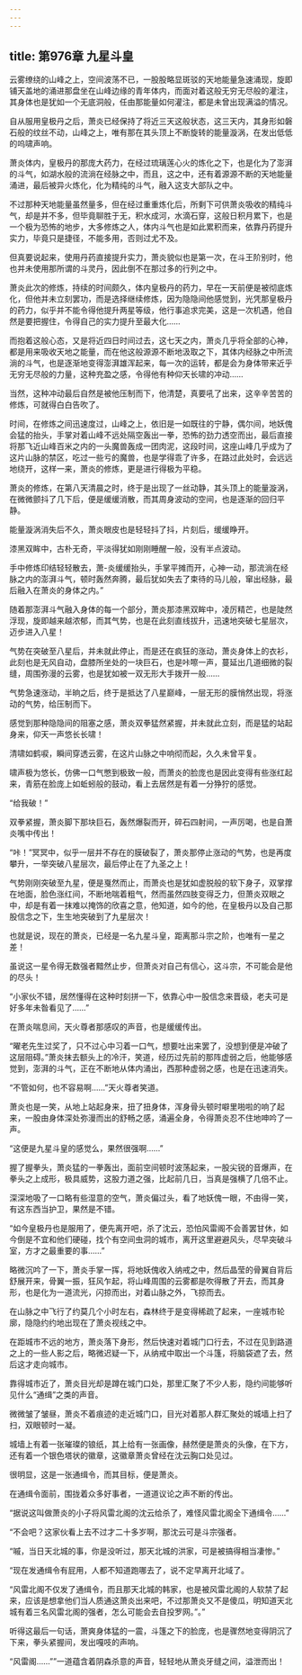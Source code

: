 ```yaml
---
---
---
```

title: 第976章 九星斗皇
---



云雾缭绕的山峰之上，空间波荡不已，一股股略显斑驳的天地能量急速涌现，旋即铺天盖地的涌进那盘坐在山峰边缘的青年体内，而面对着这般无穷无尽般的灌注，其身体也是犹如一个无底洞般，任由那能量如何灌注，都是未曾出现满溢的情况。

自从服用皇极丹之后，萧炎已经保持了将近三天这般状态，这三天内，其身形如磐石般的纹丝不动，山峰之上，唯有那在其头顶上不断旋转的能量漩涡，在发出低低的呜啸声响。

萧炎体内，皇极丹的那庞大药力，在经过琉璃莲心火的炼化之下，也是化为了澎湃的斗气，如湖水般的流淌在经脉之中，而且，这之中，还有着源源不断的天地能量涌进，最后被异火炼化，化为精纯的斗气，融入这支大部队之中。

不过那种天地能量虽然量多，但在经过重重炼化后，所剩下可供萧炎吸收的精纯斗气，却是并不多，但毕竟聊胜于无，积水成河，水滴石穿，这般日积月累下，也是一个极为恐怖的地步，大多修炼之人，体内斗气也是如此累积而来，依靠丹药提升实力，毕竟只是捷径，不能多用，否则过尤不及。

但真要说起来，使用丹药直接提升实力，萧炎貌似也是第一次，在斗王阶别时，他也并未使用那所谓的斗灵丹，因此倒不在那过多的行列之中。

萧炎此次的修炼，持续的时间颇久，体内皇极丹的药力，早在一天前便是被彻底炼化，但他并未立刻罢功，而是选择继续修炼，因为隐隐间他感觉到，光凭那皇极丹的药力，似乎并不能令得他提升两星等级，他行事追求完美，这是一次机遇，他自然是要把握住，令得自己的实力提升至最大化……

而抱着这般心态，又是将近四日时间过去，这七天之内，萧炎几乎将全部的心神，都是用来吸收天地之能量，而在他这般源源不断地汲取之下，其体内经脉之中所流淌的斗气，也是逐渐地变得澎湃雄浑起来，每一次的运转，都是会为身体带来近乎无穷无尽般的力量，这种充盈之感，令得他有种仰天长啸的冲动……

当然，这种冲动最后自然是被他压制而下，他清楚，真要吼了出来，这辛辛苦苦的修炼，可就得白白告吹了。

时间，在修炼之间迅速度过，山峰之上，依旧是一如既往的宁静，偶尔间，地妖傀会猛的抬头，手掌对着山峰不远处隔空轰出一拳，恐怖的劲力透空而出，最后直接将那飞近山峰百米之内的一头魔兽轰成一团肉泥，这段时间，这座山峰几乎成为了这片山脉的禁区，吃过一些亏的魔兽，也是学得乖了许多，在路过此处时，会远远地绕开，这样一来，萧炎的修炼，更是进行得极为平稳。

萧炎的修炼，在第八天清晨之时，终于是出现了一丝动静，其头顶上的能量漩涡，在微微颤抖了几下后，便是缓缓消散，而其周身波动的空间，也是逐渐的回归平静。

能量漩涡消失后不久，萧炎眼皮也是轻轻抖了抖，片刻后，缓缓睁开。

漆黑双眸中，古朴无奇，平淡得犹如刚刚睡醒一般，没有半点波动。

手中修炼印结轻轻散去，萧-炎缓缓抬头，手掌平摊而开，心神一动，那流淌在经脉之内的澎湃斗气，顿时轰然奔腾，最后犹如失去了束待的马儿般，窜出经脉，最后融入在萧炎的身体之内。”

随着那澎湃斗气融入身体的每一个部分，萧炎那漆黑双眸中，凌厉精芒，也是陡然浮现，旋即越来越浓郁，而其气势，也是在此刻直线拔升，迅速地突破七星层次，迈步进入八星！

气势在突破至八星后，并未就此停止，而是还在疯狂的涨动，萧炎身体上的衣衫，此刻也是无风自动，盘膝所坐处的一块巨石，也是咔嚓一声，蔓延出几道细微的裂缝，周围弥漫的云雾，也是犹如被一双无形大手拨开一般……

气势急速涨动，半晌之后，终于是抵达了八星巅峰，一层无形的膜悄然出现，将涨动的气势，给压制而下。

感觉到那种隐隐间的阻塞之感，萧炎双拳猛然紧握，并未就此立刻，而是猛的站起身来，仰天一声悠长长啸！

清啸如鹤唳，瞬间穿透云雾，在这片山脉之中响彻而起，久久未曾平复。

啸声极为悠长，仿佛一口气憋到极致一般，而萧炎的脸庞也是因此变得有些涨红起来，青筋在脸庞上如蚯蚓般的鼓动，看上去居然是有着一分狰狞的感觉。

“给我破！”

双拳紧握，萧炎脚下那块巨石，轰然爆裂而开，碎石四射间，一声厉喝，也是自萧炎嘴中传出！

“咔！”冥冥中，似乎一层并不存在的膜破裂了，萧炎那停止涨动的气势，也是再度攀升，一举突破八星层次，最后停止在了九圣之上！

气势刚刚突破至九星，便是戛然而止，而萧炎也是犹如虚脱般的软下身子，双掌撑在地面，脸色涨红间，不断地喘着粗气，然而虽然四肢变得乏力，但萧炎双眼之中，却是有着一抹难以掩饰的欣喜之意，他知道，如今的他，在皇极丹以及自己那股信念之下，生生地突破到了九星层次！

也就是说，现在的萧炎，已经是一名九星斗皇，距离那斗宗之阶，也唯有一星之差！

虽说这一星令得无数强者黯然止步，但萧炎对自己有信心，这斗宗，不可能会是他的尽头！

“小家伙不错，居然懂得在这种时刻拼一下，依靠心中一股信念来晋级，老夫可是好多年未昝看见了……”

在萧炎喘息间，天火尊者那感叹的声音，也是缓缓传出。

“曜老先生过奖了，只不过心中习着一口气，想要吐出来罢了，没想到便是冲破了这层阻碍。”萧炎抹去额头上的冷汗，笑道，经历过先前的那阵虚弱之后，他能够感觉到，澎湃的斗气，正在不断地从体内涌出，西那种虚弱之感，也是在迅速消失。

“不管如何，也不容易啊……”天火尊者笑道。

萧炎也是一笑，从地上站起身来，扭了扭身体，浑身骨头顿时噼里啪啦的响了起来，一股由身体深处弥漫而出的舒畅之感，涌遍全身，令得萧炎忍不住地呻吟了一声。

“这便是九星斗皇的感觉么，果然很强啊……”

握了握拳头，萧炎猛的一拳轰出，面前空间顿时波荡起来，一股尖锐的音爆声，在拳头之上成形，极具威势，这股力道之强，比起前几日，当真是强横了几倍不止。

深深地吸了一口略有些湿意的空气，萧炎偏过头，看了地妖傀一眼，不由得一笑，有这东西当护卫，果然是不错。

“如今皇极丹也是服用了，便先离开吧，杀了沈云，恐怕风雷阁不会善罢甘休，如今倒是不宜和他们硬碰，找个有空间虫洞的城市，离开这里避避风头，尽早突破斗室，方才之最重要的事……”

略微沉吟了一下，萧炎手掌一挥，将地妖傀收入纳戒之中，然后晶莹的骨翼自背后舒展开来，骨翼一振，狂风乍起，将山峰周围的云雾都是吹得散了开去，而其身形，也是化为一道流光，闪掠而出，对着山脉之外，飞掠而去。

在山脉之中飞行了约莫几个小时左右，森林终于是变得稀疏了起来，一座城市轮廓，隐隐约约地出现在了萧炎视线之中。

在距城市不远的地方，萧炎落下身形，然后快速对着城门口行去，不过在见到路道之上的一些人影之后，略微迟疑一下，从纳戒中取出一个斗篷，将脑袋遮了去，然后这才走向城市。

靠得城市近了，萧炎目光却是蹲在城门口处，那里汇聚了不少人影，隐约间能够听见什么“通缉”之类的声音。

微微皱了皱昼，萧炎不着痕迹的走近城门口，目光对着那人群汇聚处的城墙上扫了扫，双眼顿时一凝。

城墙上有着一张璀璨的锒纸，其上给有一张画像，赫然便是萧炎的头像，在下方，还有着一个银色塔状的徽章，这徽章萧炎曾经在沈云胸口处见过。

很明显，这是一张通缉令，而其目标，便是萧炎。

在通缉令面前，围拢着众多好事者，一道道议论之声不断的传出。

“据说这叫做萧炎的小子将风雷北阁的沈云给杀了，难怪风雷北阁全下通缉令……”

“不会吧？这家伙看上去不过才二十多岁啊，那沈云可是斗宗强者。

“嘁，当日天北城的事，你是没听过，那天北城的洪家，可是被搞得相当凄惨。”

“现在发通缉令有屁用，人都不知道跑哪去了，说不定早离开北域了。

“风雷北阁不仅发了通缉令，而且那天北城的韩家，也是被风雷北阁的人软禁了起来，应该是想拿他们当人质通这萧炎出来吧，不过那萧炎又不是傻瓜，明知道天北城有着三名风雷北阁的强者，怎么可能会去自投罗网。”。”

听得这最后一句话，萧爽身体猛的一震，斗篷之下的脸庞，也是骤然地变得阴沉了下来，拳头紧握间，发出嘎吱的声响。

“风雷阁……””一道蕴含着阴森杀意的声音，轻轻地从萧炎牙缝之间，溢泄而出！